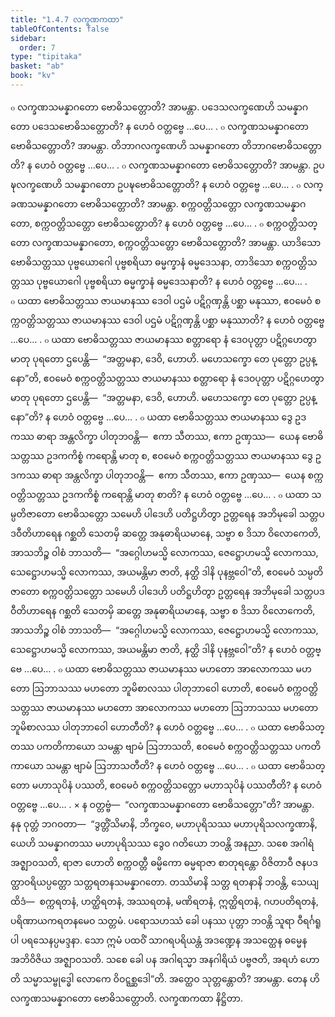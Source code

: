 ```yaml
---
title: "1.4.7 လက္ခဏကထာ"
tableOfContents: false
sidebar:
  order: 7
type: "tipitaka"
basket: "ab"
book: "kv"
---
```



<DynamicBreadcrumb />

<Division number="400" book="kv" e="ch" v="32" p="214">

<Paragraph number="1382" book="kv">
๐ လက္ခဏသမန္နာဂတော ဗောဓိသတ္တောတိ? အာမန္တာ. ပဒေသလက္ခဏေဟိ သမန္နာဂတော ပဒေသဗောဓိသတ္တောတိ? န ဟေဝံ ဝတ္တဗ္ဗေ …ပေ… .
</Paragraph>

<Paragraph number="1383" book="kv">
๐ လက္ခဏသမန္နာဂတော ဗောဓိသတ္တောတိ? အာမန္တာ. တိဘာဂလက္ခဏေဟိ သမန္နာဂတော တိဘာဂဗောဓိသတ္တောတိ? န ဟေဝံ ဝတ္တဗ္ဗေ …ပေ… .
</Paragraph>

<Paragraph number="1384" book="kv">
๐ လက္ခဏသမန္နာဂတော ဗောဓိသတ္တောတိ? အာမန္တာ. ဥပဍ္ဎလက္ခဏေဟိ သမန္နာဂတော ဥပဍ္ဎဗောဓိသတ္တောတိ? န ဟေဝံ ဝတ္တဗ္ဗေ …ပေ… .
</Paragraph>

<Paragraph number="1385" book="kv">
๐ လက္ခဏသမန္နာဂတော ဗောဓိသတ္တောတိ? အာမန္တာ. စက္ကဝတ္တိသတ္တော လက္ခဏသမန္နာဂတော, စက္ကဝတ္တိသတ္တော ဗောဓိသတ္တောတိ? န ဟေဝံ ဝတ္တဗ္ဗေ …ပေ… .
</Paragraph>

<Paragraph number="1386" book="kv">
๐ စက္ကဝတ္တိသတ္တော လက္ခဏသမန္နာဂတော, စက္ကဝတ္တိသတ္တော ဗောဓိသတ္တောတိ? အာမန္တာ. ယာဒိသော ဗောဓိသတ္တဿ ပုဗ္ဗယောဂေါ ပုဗ္ဗစရိယာ ဓမ္မက္ခာနံ ဓမ္မဒေသနာ, တာဒိသော စက္ကဝတ္တိသတ္တဿ ပုဗ္ဗယောဂေါ ပုဗ္ဗစရိယာ ဓမ္မက္ခာနံ ဓမ္မဒေသနာတိ? န ဟေဝံ ဝတ္တဗ္ဗေ …ပေ… .
</Paragraph>

</Division>
<Division number="401" book="kv" e="ch" v="32" p="214">

<Paragraph number="1387" book="kv">
๐ ယထာ ဗောဓိသတ္တဿ ဇာယမာနဿ ဒေဝါ ပဌမံ ပဋိဂ္ဂဏှန္တိ ပစ္ဆာ မနုဿာ, ဧဝမေဝံ စက္ကဝတ္တိသတ္တဿ ဇာယမာနဿ ဒေဝါ ပဌမံ ပဋိဂ္ဂဏှန္တိ ပစ္ဆာ မနုဿာတိ? န ဟေဝံ ဝတ္တဗ္ဗေ …ပေ… .
</Paragraph>

<Paragraph number="1388" book="kv">
๐ ယထာ ဗောဓိသတ္တဿ ဇာယမာနဿ စတ္တာရော နံ ဒေဝပုတ္တာ ပဋိဂ္ဂဟေတွာ မာတု ပုရတော ဌပေန္တိ—  “အတ္တမနာ, ဒေဝိ, ဟောဟိ. မဟေသက္ခော တေ ပုတ္တော ဥပ္ပန္နော”တိ, ဧဝမေဝံ စက္ကဝတ္တိသတ္တဿ ဇာယမာနဿ စတ္တာရော နံ ဒေဝပုတ္တာ ပဋိဂ္ဂဟေတွာ မာတု ပုရတော ဌပေန္တိ—  “အတ္တမနာ, ဒေဝိ, ဟောဟိ. မဟေသက္ခော တေ ပုတ္တော ဥပ္ပန္နော”တိ? န ဟေဝံ ဝတ္တဗ္ဗေ …ပေ… .
</Paragraph>

<Paragraph number="1389" book="kv">
๐ ယထာ ဗောဓိသတ္တဿ ဇာယမာနဿ ဒွေ ဥဒကဿ ဓာရာ အန္တလိက္ခာ ပါတုဘဝန္တိ—  ဧကာ သီတဿ, ဧကာ ဥဏှဿ—  ယေန ဗောဓိသတ္တဿ ဥဒကကိစ္စံ ကရောန္တိ မာတု စ, ဧဝမေဝံ စက္ကဝတ္တိသတ္တဿ ဇာယမာနဿ ဒွေ ဥဒကဿ ဓာရာ အန္တလိက္ခာ ပါတုဘဝန္တိ—  ဧကာ သီတဿ, ဧကာ ဥဏှဿ—  ယေန စက္ကဝတ္တိသတ္တဿ ဥဒကကိစ္စံ ကရောန္တိ မာတု စာတိ? န ဟေဝံ ဝတ္တဗ္ဗေ …ပေ… .
</Paragraph>

<Paragraph number="1390" book="kv">
๐ ယထာ သမ္ပတိဇာတော ဗောဓိသတ္တော သမေဟိ ပါဒေဟိ ပတိဋ္ဌဟိတွာ ဥတ္တရေန အဘိမုခေါ သတ္တပဒဝီတိဟာရေန ဂစ္ဆတိ သေတမှိ ဆတ္တေ အနုဓာရိယမာနေ, သဗ္ဗာ စ ဒိသာ ဝိလောကေတိ, အာသဘိဉ္စ ဝါစံ ဘာသတိ—  “အဂ္ဂေါဟမသ္မိ လောကဿ, ဇေဋ္ဌောဟမသ္မိ လောကဿ, သေဋ္ဌောဟမသ္မိ လောကဿ, အယမန္တိမာ ဇာတိ, နတ္ထိ ဒါနိ ပုနဗ္ဘဝေါ”တိ, ဧဝမေဝံ သမ္ပတိဇာတော စက္ကဝတ္တိသတ္တော သမေဟိ ပါဒေဟိ ပတိဋ္ဌဟိတွာ ဥတ္တရေန အဘိမုခေါ သတ္တပဒဝီတိဟာရေန ဂစ္ဆတိ သေတမှိ ဆတ္တေ အနုဓာရိယမာနေ, သဗ္ဗာ စ ဒိသာ ဝိလောကေတိ, အာသဘိဉ္စ ဝါစံ ဘာသတိ—  “အဂ္ဂေါဟမသ္မိ လောကဿ, ဇေဋ္ဌောဟမသ္မိ လောကဿ, သေဋ္ဌောဟမသ္မိ လောကဿ, အယမန္တိမာ ဇာတိ, နတ္ထိ ဒါနိ ပုနဗ္ဘဝေါ”တိ? န ဟေဝံ ဝတ္တဗ္ဗေ …ပေ… .
</Paragraph>

<Paragraph number="1391" book="kv">
๐ ယထာ ဗောဓိသတ္တဿ ဇာယမာနဿ မဟတော အာလောကဿ မဟတော ဩဘာသဿ မဟတော ဘူမိစာလဿ ပါတုဘာဝေါ ဟောတိ, ဧဝမေဝံ စက္ကဝတ္တိသတ္တဿ ဇာယမာနဿ မဟတော အာလောကဿ မဟတော ဩဘာသဿ မဟတော ဘူမိစာလဿ ပါတုဘာဝေါ ဟောတီတိ? န ဟေဝံ ဝတ္တဗ္ဗေ …ပေ… .
</Paragraph>

<Paragraph number="1392" book="kv">
๐ ယထာ ဗောဓိသတ္တဿ ပကတိကာယော သမန္တာ ဗျာမံ ဩဘာသတိ, ဧဝမေဝံ စက္ကဝတ္တိသတ္တဿ ပကတိကာယော သမန္တာ ဗျာမံ ဩဘာသတီတိ? န ဟေဝံ ဝတ္တဗ္ဗေ …ပေ… .
</Paragraph>

<Paragraph number="1393" book="kv">
๐ ယထာ ဗောဓိသတ္တော မဟာသုပိနံ ပဿတိ, ဧဝမေဝံ စက္ကဝတ္တိသတ္တော မဟာသုပိနံ ပဿတီတိ? န ဟေဝံ ဝတ္တဗ္ဗေ …ပေ… .
</Paragraph>

</Division>
<Division number="402" book="kv" e="ch" v="32" p="215">

<Paragraph number="1394" book="kv">
× န ဝတ္တဗ္ဗံ—  “လက္ခဏသမန္နာဂတော ဗောဓိသတ္တော”တိ? အာမန္တာ. နနု ဝုတ္တံ ဘဂဝတာ—  “ဒွတ္တိံသိမာနိ, ဘိက္ခဝေ, မဟာပုရိသဿ မဟာပုရိသလက္ခဏာနိ, ယေဟိ သမန္နာဂတဿ မဟာပုရိသဿ ဒွေဝ ဂတိယော ဘဝန္တိ အနညာ. သစေ အဂါရံ အဇ္ဈာဝသတိ, ရာဇာ ဟောတိ စက္ကဝတ္တီ ဓမ္မိကော ဓမ္မရာဇာ စာတုရန္တော ဝိဇိတာဝီ ဇနပဒတ္ထာဝရိယပ္ပတ္တော သတ္တရတနသမန္နာဂတော. တဿိမာနိ သတ္တ ရတနာနိ ဘဝန္တိ, သေယျထိဒံ—  စက္ကရတနံ, ဟတ္ထိရတနံ, အဿရတနံ, မဏိရတနံ, ဣတ္ထိရတနံ, ဂဟပတိရတနံ, ပရိဏာယကရတနမေဝ သတ္တမံ. ပရောသဟဿံ ခေါ ပနဿ ပုတ္တာ ဘဝန္တိ သူရာ ဝီရင်္ဂရူပါ ပရသေနပ္ပမဒ္ဒနာ. သော ဣမံ ပထဝိံ သာဂရပရိယန္တံ အဒဏ္ဍေန အသတ္ထေန ဓမ္မေန အဘိဝိဇိယ အဇ္ဈာဝသတိ. သစေ ခေါ ပန အဂါရသ္မာ အနဂါရိယံ ပဗ္ဗဇတိ, အရဟံ ဟောတိ သမ္မာသမ္ဗုဒ္ဓေါ လောကေ ဝိဝဋ္ဋစ္ဆဒေါ”တိ. အတ္ထေဝ သုတ္တန္တောတိ? အာမန္တာ. တေန ဟိ လက္ခဏသမန္နာဂတော ဗောဓိသတ္တောတိ.

</Paragraph>
</Division>

<Paragraph number="1395" type="center" book="kv">
လက္ခဏကထာ နိဋ္ဌိတာ.
</Paragraph>